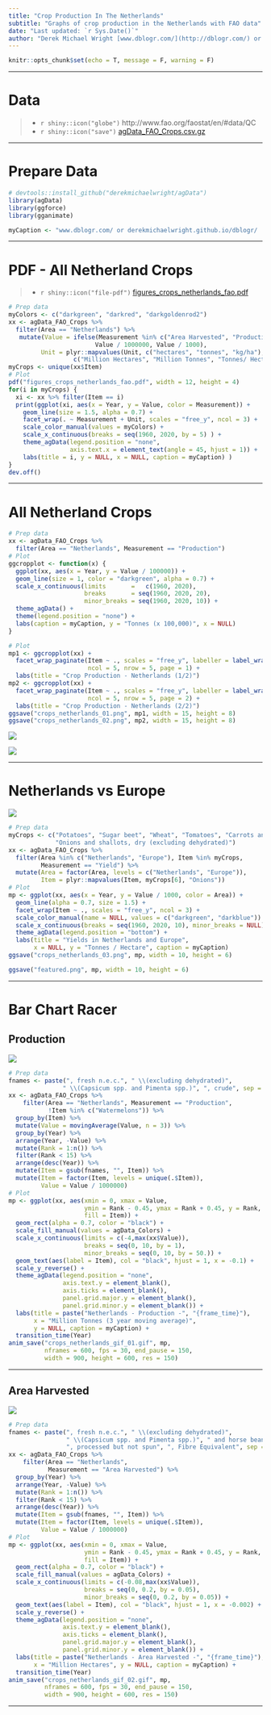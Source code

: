 ```yaml
---
title: "Crop Production In The Netherlands"
subtitle: "Graphs of crop production in the Netherlands with FAO data"
date: "Last updated: `r Sys.Date()`"
author: "Derek Michael Wright [www.dblogr.com/](http://dblogr.com/) or [derekmichaelwright.github.io/dblogr](https://derekmichaelwright.github.io/dblogr/) <derek.wright@usask.ca>"
---
```


```r
knitr::opts_chunk$set(echo = T, message = F, warning = F)
```

---

# Data

> - `r shiny::icon("globe")` http://www.fao.org/faostat/en/#data/QC
> - `r shiny::icon("save")` [agData_FAO_Crops.csv.gz](https://github.com/derekmichaelwright/agData/raw/master/Data/agData_FAO_Crops.csv.gz)

---

# Prepare Data

```r
# devtools::install_github("derekmichaelwright/agData")
library(agData) 
library(ggforce)
library(gganimate)
```

```r
myCaption <- "www.dblogr.com/ or derekmichaelwright.github.io/dblogr/ | Data: FAOSTAT"
```

---

# PDF - All Netherland Crops

> - `r shiny::icon("file-pdf")` [figures_crops_netherlands_fao.pdf](figures_crops_netherlands_fao.pdf)

```r
# Prep data
myColors <- c("darkgreen", "darkred", "darkgoldenrod2")
xx <- agData_FAO_Crops %>% 
  filter(Area == "Netherlands") %>%
   mutate(Value = ifelse(Measurement %in% c("Area Harvested", "Production"),
                        Value / 1000000, Value / 1000),
         Unit = plyr::mapvalues(Unit, c("hectares", "tonnes", "kg/ha"), 
                  c("Million Hectares", "Million Tonnes", "Tonnes/ Hectare")))
myCrops <- unique(xx$Item)
# Plot
pdf("figures_crops_netherlands_fao.pdf", width = 12, height = 4)
for(i in myCrops) {
  xi <- xx %>% filter(Item == i)
  print(ggplot(xi, aes(x = Year, y = Value, color = Measurement)) +
    geom_line(size = 1.5, alpha = 0.7) +
    facet_wrap(. ~ Measurement + Unit, scales = "free_y", ncol = 3) +
    scale_color_manual(values = myColors) +
    scale_x_continuous(breaks = seq(1960, 2020, by = 5) ) +
    theme_agData(legend.position = "none", 
                 axis.text.x = element_text(angle = 45, hjust = 1)) +
    labs(title = i, y = NULL, x = NULL, caption = myCaption) )
}
dev.off()
```

---

# All Netherland Crops

```r
# Prep data
xx <- agData_FAO_Crops %>% 
  filter(Area == "Netherlands", Measurement == "Production")
# Plot
ggcropplot <- function(x) {
  ggplot(xx, aes(x = Year, y = Value / 100000)) + 
  geom_line(size = 1, color = "darkgreen", alpha = 0.7) + 
  scale_x_continuous(limits       =   c(1960, 2020),
                     breaks       = seq(1960, 2020, 20), 
                     minor_breaks = seq(1960, 2020, 10)) +
  theme_agData() +
  theme(legend.position = "none") +
  labs(caption = myCaption, y = "Tonnes (x 100,000)", x = NULL)
}
```

```r
# Plot
mp1 <- ggcropplot(xx) + 
  facet_wrap_paginate(Item ~ ., scales = "free_y", labeller = label_wrap_gen(width = 45), 
                      ncol = 5, nrow = 5, page = 1) +
  labs(title = "Crop Production - Netherlands (1/2)")
mp2 <- ggcropplot(xx) +
  facet_wrap_paginate(Item ~ ., scales = "free_y", labeller = label_wrap_gen(width = 45),
                      ncol = 5, nrow = 5, page = 2) +
  labs(title = "Crop Production - Netherlands (2/2)")
ggsave("crops_netherlands_01.png", mp1, width = 15, height = 8)
ggsave("crops_netherlands_02.png", mp2, width = 15, height = 8)
```

![](crops_netherlands_01.png)

![](crops_netherlands_02.png)

---

# Netherlands vs Europe

![](crops_netherlands_03.png)

```r
# Prep data
myCrops <- c("Potatoes", "Sugar beet", "Wheat", "Tomatoes", "Carrots and turnips",
             "Onions and shallots, dry (excluding dehydrated)")
xx <- agData_FAO_Crops %>% 
  filter(Area %in% c("Netherlands", "Europe"), Item %in% myCrops,
         Measurement == "Yield") %>%
  mutate(Area = factor(Area, levels = c("Netherlands", "Europe")),
         Item = plyr::mapvalues(Item, myCrops[6], "Onions"))
# Plot
mp <- ggplot(xx, aes(x = Year, y = Value / 1000, color = Area)) +
  geom_line(alpha = 0.7, size = 1.5) +
  facet_wrap(Item ~ ., scales = "free_y", ncol = 3) + 
  scale_color_manual(name = NULL, values = c("darkgreen", "darkblue")) +
  scale_x_continuous(breaks = seq(1960, 2020, 10), minor_breaks = NULL) +
  theme_agData(legend.position = "bottom") +
  labs(title = "Yields in Netherlands and Europe",
       x = NULL, y = "Tonnes / Hectare", caption = myCaption)
ggsave("crops_netherlands_03.png", mp, width = 10, height = 6)
```

```r
ggsave("featured.png", mp, width = 10, height = 6)
```

---

# Bar Chart Racer

## Production

![](crops_netherlands_gif_01.gif)

```r
# Prep data
fnames <- paste(", fresh n.e.c.", " \\(excluding dehydrated)",
               " \\(Capsicum spp. and Pimenta spp.)", ", crude", sep = "|")
xx <- agData_FAO_Crops %>% 
    filter(Area == "Netherlands", Measurement == "Production",
           !Item %in% c("Watermelons")) %>% 
  group_by(Item) %>%
  mutate(Value = movingAverage(Value, n = 3)) %>%
  group_by(Year) %>%
  arrange(Year, -Value) %>%
  mutate(Rank = 1:n()) %>%
  filter(Rank < 15) %>% 
  arrange(desc(Year)) %>%
  mutate(Item = gsub(fnames, "", Item)) %>%
  mutate(Item = factor(Item, levels = unique(.$Item)),
         Value = Value / 1000000)
# Plot
mp <- ggplot(xx, aes(xmin = 0, xmax = Value, 
                     ymin = Rank - 0.45, ymax = Rank + 0.45, y = Rank, 
                     fill = Item)) + 
  geom_rect(alpha = 0.7, color = "black") + 
  scale_fill_manual(values = agData_Colors) +
  scale_x_continuous(limits = c(-4,max(xx$Value)),
                     breaks = seq(0, 10, by = 1),
                     minor_breaks = seq(0, 10, by = 50.)) +
  geom_text(aes(label = Item), col = "black", hjust = 1, x = -0.1) +
  scale_y_reverse() +
  theme_agData(legend.position = "none",
               axis.text.y = element_blank(), 
               axis.ticks = element_blank(),
               panel.grid.major.y = element_blank(),
               panel.grid.minor.y = element_blank()) + 
  labs(title = paste("Netherlands - Production -", "{frame_time}"),
       x = "Million Tonnes (3 year moving average)", 
       y = NULL, caption = myCaption) +
  transition_time(Year) 
anim_save("crops_netherlands_gif_01.gif", mp,
          nframes = 600, fps = 30, end_pause = 150, 
          width = 900, height = 600, res = 150)
```

---

## Area Harvested

![](crops_netherlands_gif_02.gif)

```r
# Prep data
fnames <- paste(", fresh n.e.c.", " \\(excluding dehydrated)",
                " \\(Capsicum spp. and Pimenta spp.)", " and horse beans",
                ", processed but not spun", ", Fibre Equivalent", sep = "|")
xx <- agData_FAO_Crops %>% 
    filter(Area == "Netherlands", 
           Measurement == "Area Harvested") %>% 
  group_by(Year) %>%
  arrange(Year, -Value) %>%
  mutate(Rank = 1:n()) %>%
  filter(Rank < 15) %>% 
  arrange(desc(Year)) %>%
  mutate(Item = gsub(fnames, "", Item)) %>%
  mutate(Item = factor(Item, levels = unique(.$Item)),
         Value = Value / 1000000)
# Plot
mp <- ggplot(xx, aes(xmin = 0, xmax = Value, 
                     ymin = Rank - 0.45, ymax = Rank + 0.45, y = Rank, 
                     fill = Item)) + 
  geom_rect(alpha = 0.7, color = "black") + 
  scale_fill_manual(values = agData_Colors) +
  scale_x_continuous(limits = c(-0.08,max(xx$Value)),
                     breaks = seq(0, 0.2, by = 0.05),
                     minor_breaks = seq(0, 0.2, by = 0.05)) +
  geom_text(aes(label = Item), col = "black", hjust = 1, x = -0.002) +
  scale_y_reverse() +
  theme_agData(legend.position = "none",
               axis.text.y = element_blank(), 
               axis.ticks = element_blank(),
               panel.grid.major.y = element_blank(),
               panel.grid.minor.y = element_blank()) + 
  labs(title = paste("Netherlands - Area Harvested -", "{frame_time}"),
       x = "Million Hectares", y = NULL, caption = myCaption) +
  transition_time(Year) 
anim_save("crops_netherlands_gif_02.gif", mp,
          nframes = 600, fps = 30, end_pause = 150, 
          width = 900, height = 600, res = 150)
```

---
